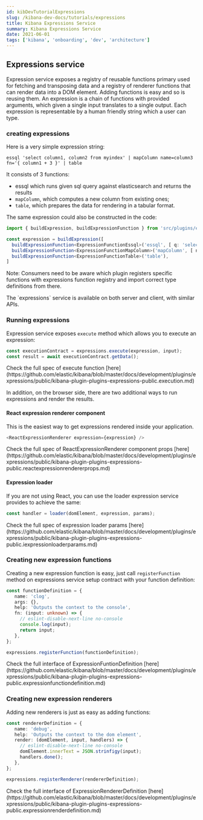 ```yaml
---
id: kibDevTutorialExpressions
slug: /kibana-dev-docs/tutorials/expressions
title: Kibana Expressions Service
summary: Kibana Expressions Service
date: 2021-06-01
tags: ['kibana', 'onboarding', 'dev', 'architecture']
---
```


## Expressions service

Expression service exposes a registry of reusable functions primary used for fetching and transposing data and a registry of renderer functions that can render data into a DOM element. 
Adding functions is easy and so is reusing them. An expression is a chain of functions with provided arguments, which given a single input translates to a single output. 
Each expression is representable by a human friendly string which a user can type.

### creating expressions

Here is a very simple expression string:

    essql 'select column1, column2 from myindex' | mapColumn name=column3 fn='{ column1 + 3 }' | table


It consists of 3 functions:

 - essql which runs given sql query against elasticsearch and returns the results
 - `mapColumn`, which computes a new column from existing ones;
 - `table`, which prepares the data for rendering in a tabular format.
 
The same expression could also be constructed in the code:

```ts
import { buildExpression, buildExpressionFunction } from 'src/plugins/expressions';

const expression = buildExpression([
  buildExpressionFunction<ExpressionFunctionEssql>('essql', [ q: 'select column1, column2 from myindex' ]),
  buildExpressionFunction<ExpressionFunctionMapColumn>('mapColumn', [ name: 'column3', expression: 'column1 + 3' ]),
  buildExpressionFunction<ExpressionFunctionTable>('table'),
]
```

Note: Consumers need to be aware which plugin registers specific functions with expressions function registry and import correct type definitions from there.

<DocCallOut title="Server Side Search">
  The `expressions` service is available on both server and client, with similar APIs.
</DocCallOut>

### Running expressions

Expression service exposes `execute` method which allows you to execute an expression:

```ts
const executionContract = expressions.execute(expression, input);
const result = await executionContract.getData();
```

<DocCallOut title="Server Side Search">
  Check the full spec of execute function [here](https://github.com/elastic/kibana/blob/master/docs/development/plugins/expressions/public/kibana-plugin-plugins-expressions-public.execution.md)
</DocCallOut>

In addition, on the browser side, there are two additional ways to run expressions and render the results.

#### React expression renderer component

This is the easiest way to get expressions rendered inside your application.  

```ts
<ReactExpressionRenderer expression={expression} />
```

<DocCallOut title="Server Side Search">
  Check the full spec of ReactExpressionRenderer component props [here](https://github.com/elastic/kibana/blob/master/docs/development/plugins/expressions/public/kibana-plugin-plugins-expressions-public.reactexpressionrendererprops.md)
</DocCallOut>

#### Expression loader

If you are not using React, you can use the loader expression service provides to achieve the same:

```ts
const handler = loader(domElement, expression, params);
```

<DocCallOut title="Server Side Search">
  Check the full spec of expression loader params [here](https://github.com/elastic/kibana/blob/master/docs/development/plugins/expressions/public/kibana-plugin-plugins-expressions-public.iexpressionloaderparams.md)
</DocCallOut>

### Creating new expression functions

Creating a new expression function is easy, just call `registerFunction` method on expressions service setup contract with your function definition:

```ts
const functionDefinition = {
   name: 'clog',
   args: {},
   help: 'Outputs the context to the console',
   fn: (input: unknown) => {
     // eslint-disable-next-line no-console
     console.log(input);
     return input;
   },
};

expressions.registerFunction(functionDefinition);
```

<DocCallOut title="Server Side Search">
  Check the full interface of ExpressionFuntionDefinition [here](https://github.com/elastic/kibana/blob/master/docs/development/plugins/expressions/public/kibana-plugin-plugins-expressions-public.expressionfunctiondefinition.md)
</DocCallOut>

### Creating new expression renderers

Adding new renderers is just as easy as adding functions:

```ts
const rendererDefinition = {
   name: 'debug',
   help: 'Outputs the context to the dom element',
   render: (domElement, input, handlers) => {
     // eslint-disable-next-line no-console
     domElement.innerText = JSON.strinfigy(input);
     handlers.done();
   },
};

expressions.registerRenderer(rendererDefinition);
```

<DocCallOut title="Server Side Search">
  Check the full interface of ExpressionRendererDefinition [here](https://github.com/elastic/kibana/blob/master/docs/development/plugins/expressions/public/kibana-plugin-plugins-expressions-public.expressionrenderdefinition.md)
</DocCallOut>
